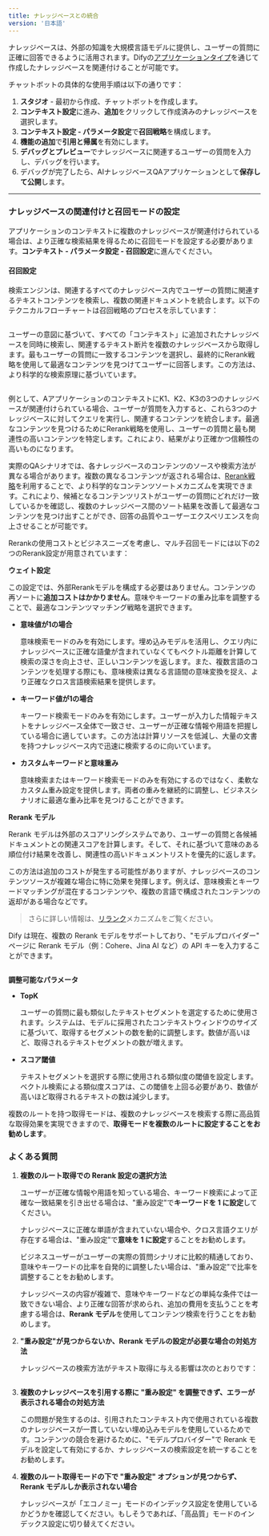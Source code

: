 ```yaml
---
title: ナレッジベースとの統合
version: '日本語'
---
```


ナレッジベースは、外部の知識を大規模言語モデルに提供し、ユーザーの質問に正確に回答できるように活用されます。Difyの[アプリケーションタイプ](/ja-jp/user-guide/application-orchestrate/#application_type)を通じて作成したナレッジベースを関連付けることが可能です。

チャットボットの具体的な使用手順は以下の通りです：

1. **スタジオ** - 最初から作成、チャットボットを作成します。
2. **コンテキスト設定**に進み、**追加**をクリックして作成済みのナレッジベースを選択します。
3. **コンテキスト設定 - パラメータ設定**で**召回戦略**を構成します。
4. **機能の追加**で**引用と帰属**を有効にします。
5. **デバッグとプレビュー**でナレッジベースに関連するユーザーの質問を入力し、デバッグを行います。
6. デバッグが完了したら、AIナレッジベースQAアプリケーションとして**保存して公開**します。

***

### ナレッジベースの関連付けと召回モードの設定

アプリケーションのコンテキストに複数のナレッジベースが関連付けられている場合は、より正確な検索結果を得るために召回モードを設定する必要があります。**コンテキスト - パラメータ設定 - 召回設定**に進んでください。

#### 召回設定

検索エンジンは、関連するすべてのナレッジベース内でユーザーの質問に関連するテキストコンテンツを検索し、複数の関連ドキュメントを統合します。以下のテクニカルフローチャートは召回戦略のプロセスを示しています：

<Frame>
  <img src="../../ja-jp/img/rerank-flow-chart.png" alt="" />
</Frame>

ユーザーの意図に基づいて、すべての「コンテキスト」に追加されたナレッジベースを同時に検索し、関連するテキスト断片を複数のナレッジベースから取得します。最もユーザーの質問に一致するコンテンツを選択し、最終的にRerank戦略を使用して最適なコンテンツを見つけてユーザーに回答します。この方法は、より科学的な検索原理に基づいています。

<Frame>
  <img src="../../ja-jp/img/jp-rag-multiple.png" alt="" />
</Frame>

例として、AアプリケーションのコンテキストにK1、K2、K3の3つのナレッジベースが関連付けられている場合、ユーザーが質問を入力すると、これら3つのナレッジベースに対してクエリを実行し、関連するコンテンツを統合します。最適なコンテンツを見つけるためにRerank戦略を使用し、ユーザーの質問と最も関連性の高いコンテンツを特定します。これにより、結果がより正確かつ信頼性の高いものになります。

実際のQAシナリオでは、各ナレッジベースのコンテンツのソースや検索方法が異なる場合があります。複数の異なるコンテンツが返される場合は、[Rerank戦略](//ja-jp/user-guide/knowledge-base/indexing-and-retrieval/rerank)を利用することで、より科学的なコンテンツソートメカニズムを実現できます。これにより、候補となるコンテンツリストがユーザーの質問にどれだけ一致しているかを確認し、複数のナレッジベース間のソート結果を改善して最適なコンテンツを見つけ出すことができ、回答の品質やユーザーエクスペリエンスを向上させることが可能です。

Rerankの使用コストとビジネスニーズを考慮し、マルチ召回モードには以下の2つのRerank設定が用意されています：

**ウェイト設定**

この設定では、外部Rerankモデルを構成する必要はありません。コンテンツの再ソートに**追加コストはかかりません**。意味やキーワードの重み比率を調整することで、最適なコンテンツマッチング戦略を選択できます。

*   **意味値が1の場合**

    意味検索モードのみを有効にします。埋め込みモデルを活用し、クエリ内にナレッジベースに正確な語彙が含まれていなくてもベクトル距離を計算して検索の深さを向上させ、正しいコンテンツを返します。また、複数言語のコンテンツを処理する際にも、意味検索は異なる言語間の意味変換を捉え、より正確なクロス言語検索結果を提供します。

*   **キーワード値が1の場合**

    キーワード検索モードのみを有効にします。ユーザーが入力した情報テキストをナレッジベース全体で一致させ、ユーザーが正確な情報や用語を把握している場合に適しています。この方法は計算リソースを低減し、大量の文書を持つナレッジベース内で迅速に検索するのに向いています。

*   **カスタムキーワードと意味重み**

    意味検索またはキーワード検索モードのみを有効にするのではなく、柔軟なカスタム重み設定を提供します。両者の重みを継続的に調整し、ビジネスシナリオに最適な重み比率を見つけることができます。

**Rerank モデル**

Rerank モデルは外部のスコアリングシステムであり、ユーザーの質問と各候補ドキュメントとの関連スコアを計算します。そして、それに基づいて意味のある順位付け結果を改善し、関連性の高いドキュメントリストを優先的に返します。

この方法は追加のコストが発生する可能性がありますが、ナレッジベースのコンテンツソースが複雑な場合に特に効果を発揮します。例えば、意味検索とキーワードマッチングが混在するコンテンツや、複数の言語で構成されたコンテンツの返却がある場合などです。

> さらに詳しい情報は、[リランク](./indexing-and-retrieval/rerank)メカニズムをご覧ください。

Dify は現在、複数の Rerank モデルをサポートしており、"モデルプロバイダー" ページに Rerank モデル（例：Cohere、Jina AI など）の API キーを入力することができます。

<Frame caption="モデルプロバイダー内での Rerank モデルの設定">
  <img src="../../ja-jp/img/jp-rerank-model-api.png" alt="" />
</Frame>

**調整可能なパラメータ**

- **TopK**

    ユーザーの質問に最も類似したテキストセグメントを選定するために使用されます。システムは、モデルに採用されたコンテキストウィンドウのサイズに基づいて、取得するセグメントの数を動的に調整します。数値が高いほど、取得されるテキストセグメントの数が増えます。

- **スコア閾値**

    テキストセグメントを選択する際に使用される類似度の閾値を設定します。ベクトル検索による類似度スコアは、この閾値を上回る必要があり、数値が高いほど取得されるテキストの数は減少します。

複数のルートを持つ取得モードは、複数のナレッジベースを検索する際に高品質な取得効果を実現できますので、**取得モードを複数のルートに設定することをお勧めします**。

### よくある質問

1. **複数のルート取得での Rerank 設定の選択方法**

    ユーザーが正確な情報や用語を知っている場合、キーワード検索によって正確な一致結果を引き出せる場合は、"重み設定"で**キーワードを 1 に設定**してください。

    ナレッジベースに正確な単語が含まれていない場合や、クロス言語クエリが存在する場合は、"重み設定"で**意味を 1 に設定**することをお勧めします。

    ビジネスユーザーがユーザーの実際の質問シナリオに比較的精通しており、意味やキーワードの比率を自発的に調整したい場合は、"重み設定"で比率を調整することをお勧めします。

    ナレッジベースの内容が複雑で、意味やキーワードなどの単純な条件では一致できない場合、より正確な回答が求められ、追加の費用を支払うことを考慮する場合は、**Rerank モデル**を使用してコンテンツ検索を行うことをお勧めします。

2. **"重み設定"が見つからないか、Rerank モデルの設定が必要な場合の対処方法**

    ナレッジベースの検索方法がテキスト取得に与える影響は次のとおりです：

    <Frame>
      <img src="/ja-jp/images/jp-knowledge-base-table.png" alt="" />
    </Frame>

3. **複数のナレッジベースを引用する際に "重み設定" を調整できず、エラーが表示される場合の対処方法**

    この問題が発生するのは、引用されたコンテキスト内で使用されている複数のナレッジベースが一貫していない埋め込みモデルを使用しているためです。コンテンツの競合を避けるために、"モデルプロバイダー"で Rerank モデルを設定して有効にするか、ナレッジベースの検索設定を統一することをお勧めします。

4. **複数のルート取得モードの下で "重み設定" オプションが見つからず、Rerank モデルしか表示されない場合**

    ナレッジベースが「エコノミー」モードのインデックス設定を使用しているかどうかを確認してください。もしそうであれば、「高品質」モードのインデックス設定に切り替えてください。
